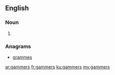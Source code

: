 ==English==

===Noun===
{{head|en|plural}}

# {{plural of|gammer|lang=en}}

===Anagrams===
* [[grammes#English|grammes]]

[[ar:gammers]]
[[fr:gammers]]
[[ku:gammers]]
[[my:gammers]]